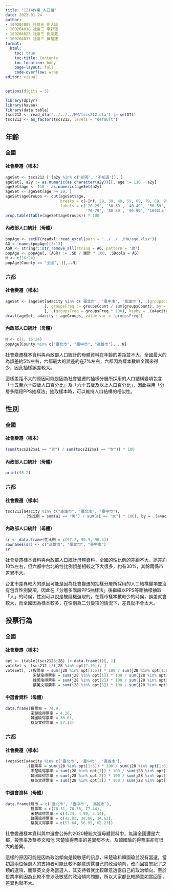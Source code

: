 ```yaml
---
title: "1214作業_人口組"
date: 2023-01-24
author:
- 109204005 社會三 劉人瑜
- 109204018 社會三 李彩瑄
- 109204025 社會三 劉采葳
- 109204035 社會三 黃楷捷
format: 
  html: 
    toc: true
    toc-title: Contents
    toc-location: body
    page-layout: full
    code-overflow: wrap
editor: visual
---
```


```r
options(digits = 3)
```

```r
library(dplyr)
library(haven)
library(data.table)
tscs212 <- read_dta('../../../HW/tscs212.dta') |> setDT()
tscs212 <- as_factor(tscs212, levels = "default")
```

## 年齡

### 全國

#### 社會變遷（樣本）

```r
ageSet <- tscs212 [!(a2y %in% c('拒答', '不知道')), ]
ageSet[, a2y := as.numeric(as.character(a2y))][, age := 110 - a2y]
ageSet$age <- 110 - as.numeric(ageSet$a2y)
ageSet <- ageSet[age >= 20, ]
ageSet$ageGroups <- cut(ageSet$age,
                        breaks = c(-Inf, 29, 39, 49, 59, 69, 79, 89, 99, Inf),
                        labels = c('20-29', '30-39', '40-49', '50-59', '60-69',
                                   '70-79', '80-89', '90-99', '100以上'))
prop.table(table(ageSet$ageGroups)) * 100
```

#### 內政部人口統計（母體）

```r
popAge <- setDT(readxl::read_excel(path = "../../../HW/age.xlsx"))
AG <- names(popAge)[3:13]
AGR <- stringr::str_remove_all(string = AG, pattern = "歲")
popAge <- popAge[, (AGR) := .SD / 總計 * 100, .SDcols = AG]
N <- c(16:24)
popAge[County == "全國", ][,..N]
```

### 六都

#### 社會變遷（樣本）

```r
ageSet <- (ageSet[a4acity %in% c('臺北市', '臺中市', '高雄市'), .(groupsCount = .N), by = .(a4acity, ageGroups)]
                 [, groupsFreq := groupsCount / sum(groupsCount), by = .(a4acity)]
                 [, .(groupsFreq = groupsFreq * 100), keyby = .(a4acity, ageGroups)])
dcast(ageSet, a4acity ~ ageGroups, value.var = 'groupsFreq')
```

#### 內政部人口統計（母體）

```r
N <- c(1, 16:24)
popAge[County %in% c("臺北市", "臺中市", "高雄市"), ..N]
```

社會變遷樣本資料與內政部人口統計的母體資料在年齡的差距並不大，全國最大的為誤差約5%左右，六都最大的誤差約在7%左右，六都因為樣本數較全國來得少，因此抽樣誤差較大。

這樣差距不大的原因可能是因為社會變遷的抽樣分層所採用的人口結構變項包含「十五至六十四歲人口百分比」及「六十五歲及以上人口百分比」，因此採用「分層多階段PPS抽樣法」抽取樣本時，可以維持人口結構的相似性。

## 性別

### 全國

#### 社會變遷（樣本）

```r
(sum(tscs212$a1 == "男") / sum(tscs212$a1 == "女")) * 100
```

#### 內政部人口統計（母體）

```r
print(98.2)
```

### 六都

#### 社會變遷（樣本）

```r
tscs212[a4acity %in% c("高雄市", "臺北市", "臺中市"),
        .(性比例 = sum(a1 == "男") / sum(a1 == "女") * 100), by = .(a4acity)]
```

#### 內政部人口統計（母體）

```r
sr <- data.frame(性比例 = c(97.2, 90.9, 96.4))
rownames(sr) <- c("高雄市", "臺北市", "臺中市")
sr
```

社會變遷樣本資料與內政部人口統計母體資料，全國的性比例的差距不大，誤差約10%左右，但六都中台北的性比例誤差相較之下大很多，約有30%，其餘兩縣市差異不大。

台北市差異較大的原因可能是因為社會變遷的抽樣分層所採用的人口結構變項並沒有包含性別變項，因此在「分層多階段PPS抽樣法」後繼續以PPS等距抽樣抽取「人」的時候，性別可以說是被隨機選取的，在縣市樣本數較少的時候，誤差就會較大，而全國因為樣本較多，在性別為二分變項的情況下，差異就不會太大。

## 投票行為

### 全國

#### 社會變遷（樣本）

```r
opt <- (table(tscs212$j28) |> data.frame())[, 1]
voteSet <- tscs212 [!(j28 %in% opt[7:10]), ]
voteSet[, .(投票率 = sum(j28 %in% opt[1:5]) * 100 / sum(j28 %in% opt[1:6]),
            宋楚瑜得票率 = sum(j28 %in% opt[1]) * 100 / sum(j28 %in% opt[1:5]),
            韓國瑜得票率 = sum(j28 %in% opt[2]) * 100 / sum(j28 %in% opt[1:5]),
            蔡英文得票率 = sum(j28 %in% opt[3]) * 100 / sum(j28 %in% opt[1:5]))]
```

#### 中選會資料（母體）

```r
data.frame(投票率 = 74.9,
           宋楚瑜得票率 = 4.26, 
           韓國瑜得票率 = 38.61, 
           蔡英文得票率 = 57.13)
```

### 六都

#### 社會變遷（樣本）

```r
(voteSet[a4acity %in% c('臺北市', '臺中市', '高雄市'),
         .(投票率 = sum(j28 %in% opt[1:5]) * 100 / sum(j28 %in% opt[1:6]),
           宋楚瑜得票率 = sum(j28 %in% opt[1]) * 100 / sum(j28 %in% opt[1:5]),
           韓國瑜得票率 = sum(j28 %in% opt[2]) * 100 / sum(j28 %in% opt[1:5]),
           蔡英文得票率 = sum(j28 %in% opt[3]) * 100 / sum(j28 %in% opt[1:5])), by = .(a4acity)])
```

#### 中選會資料（母體）

```r
data.frame(縣市 = c('臺北市', '臺中市', '高雄市'),
           投票率 = c(76.31, 76.36, 77.44),
           宋楚瑜得票率 = c(4.34, 4.99, 3.14), 
           韓國瑜得票率 = c(42.01, 38.06, 34.63), 
           蔡英文得票率 = c(53.64, 56.95, 62.23))
```

社會變遷樣本資料與中選會公佈的2020總統大選母體資料中，無論全國還是六都，投票率及蔡英文和他 宋楚瑜得票率的差異都不大，及韓國瑜的得票率卻有很大的差異。

這樣的原因可能是因為政治傾向是較敏感的訊息，宋楚瑜和韓國瑜並沒有當選，當初這兩位候選人的支持者可能比較不願意透露自己的政治傾向，改而回答忘記了之類的選項，而蔡英文身為當選人，其支持者就比較願意透露自己的政治傾向。至於投票率則因為比較不會涉及敏感的政治傾向問題，所以大家都比較願意如實回答，差異也就不大。
